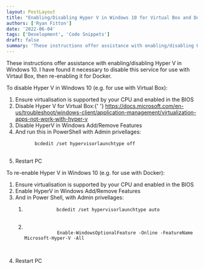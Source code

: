 ```yaml
---
layout: PostLayout
title: "Enabling/Disabling Hyper V in Windows 10 for Virtual Box and Docker development"
authors: ['Ryan Fitton']
date: '2022-06-04'
tags: ['Development', 'Code Snippets']
draft: false
summary: 'These instructions offer assistance with enabling/disabling Hyper V in Windows 10. I have found it necessary to disable this service for use with Virtaul Box, then re-enabling it for Docker. To disable Hyper V in Windows 10 (e.g. for use with Virtual Box): Ensure virtualisation is supported by your CPU and enabled in the BIOS [&amp;hellip;]'
---
```


<p>
  These instructions offer assistance with enabling/disabling Hyper V in Windows 10. I have found it
  necessary to disable this service for use with Virtaul Box, then re-enabling it for Docker.
</p>
<p>To disable Hyper V in Windows 10 (e.g. for use with Virtual Box): </p>
<ol>
  <li>Ensure virtualisation is supported by your CPU and enabled in the BIOS</li>
  <li>
    Disable Hyper V for Virtual Box:{' '}
    <a
      href="https://docs.microsoft.com/en-us/troubleshoot/windows-client/application-management/virtualization-apps-not-work-with-hyper-v"
      target="_blank"
      rel="noopener"
    >
      https://docs.microsoft.com/en-us/troubleshoot/windows-client/application-management/virtualization-apps-not-work-with-hyper-v
    </a>
  </li>
  <li>Disable HyperV in Windows Add/Remove Features</li>
  <li>
    And run this in PowerShell with Admin privellages:
    <pre class="language-markup">
      <code class="language-markup">bcdedit /set hypervisorlaunchtype off</code>
    </pre>
  </li>
  <li>Restart PC</li>
</ol>
<p>To re-enable Hyper V in Windows 10 (e.g. for use with Docker): </p>
<ol>
  <li>Ensure virtualisation is supported by your CPU and enabled in the BIOS</li>
  <li>Enable HyperV in Windows Add/Remove Features</li>
  <li>
    And in Power Shell, with Admin privellages:
    <ol>
      <li>
        <pre class="language-markup">
          <code class="language-markup">bcdedit /set hypervisorlaunchtype auto</code>
        </pre>
      </li>
      <li>
        <pre class="language-markup">
          <code class="language-markup">
            Enable-WindowsOptionalFeature -Online -FeatureName Microsoft-Hyper-V -All
          </code>
        </pre>
      </li>
    </ol>
  </li>
  <li>Restart PC</li>
</ol>
